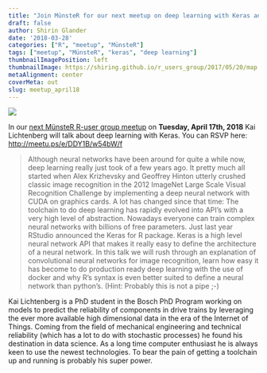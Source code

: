 ```yaml
---
title: "Join MünsteR for our next meetup on deep learning with Keras and R"
draft: false
author: Shirin Glander
date: '2018-03-28'
categories: ["R", "meetup", "MünsteR"]
tags: ["meetup", "MünsteR", "keras", "deep learning"]
thumbnailImagePosition: left
thumbnailImage: https://shiring.github.io/r_users_group/2017/05/20/map.png
metaAlignment: center
coverMeta: out
slug: meetup_april18
---
```


![](https://shiring.github.io/r_users_group/2017/05/20/map.png)

In our [next MünsteR R-user group meetup](http://meetu.ps/e/DVFrp/w54bW/f) on **Tuesday, April 17th, 2018** Kai Lichtenberg will talk about deep learning with Keras.
You can RSVP here: [http://meetu.ps/e/DDY1B/w54bW/f](http://meetu.ps/e/DDY1B/w54bW/f)

> Although neural networks have been around for quite a while now, deep
learning really just took of a few years ago. It pretty much all started
when Alex Krizhevsky and Geoffrey Hinton utterly crushed classic image
recognition in the 2012 ImageNet Large Scale Visual Recognition
Challenge by implementing a deep neural network with CUDA on graphics
cards. A lot has changed since that time: The toolchain to do deep
learning has rapidly evolved into API's with a very high level of
abstraction. Nowadays everyone can train complex neural networks with
billions of free parameters. Just last year RStudio announced the Keras
for R package. Keras is a high level neural network API that makes it
really easy to define the architecture of a neural network. In this talk
we will rush through an explanation of convolutional neural networks for
image recognition, learn how easy it has become to do production ready
deep learning with the use of docker and why R's syntax is even better
suited to define a neural network than python's. (Hint: Probably this is
not a pipe ;-)

Kai Lichtenberg is a PhD student in the Bosch PhD Program working on
models to predict the reliability of components in drive trains by
leveraging the ever more available high dimensional data in the era of
the Internet of Things. Coming from the field of mechanical engineering
and technical reliability (which has a lot to do with stochastic
processes) he found his destination in data science. As a long time
computer enthusiast he is always keen to use the newest technologies. To
bear the pain of getting a toolchain up and running is probably his
super power.
